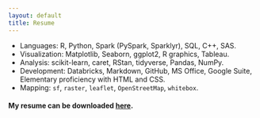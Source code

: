 ```yaml
--- 
layout: default 
title: Resume 
---
```


-   Languages: R, Python, Spark (PySpark, Sparklyr), SQL, C++, SAS.
-   Visualization: Matplotlib, Seaborn, ggplot2, R graphics, Tableau.
-   Analysis: scikit-learn, caret, RStan, tidyverse, Pandas, NumPy.
-   Development: Databricks, Markdown, GitHub, MS Office, Google Suite, Elementary
    proficiency with HTML and CSS.
-   Mapping: `sf`, `raster`, `leaflet`, `OpenStreetMap`, `whitebox`.

#### My resume can be downloaded [here](downloads/Matthew\ Coleman\ Resume.pdf).
